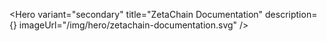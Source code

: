
<Hero
  variant="secondary"
  title="ZetaChain Documentation"
  description={<HomeHeroDescription />}
  imageUrl="/img/hero/zetachain-documentation.svg"
/>

